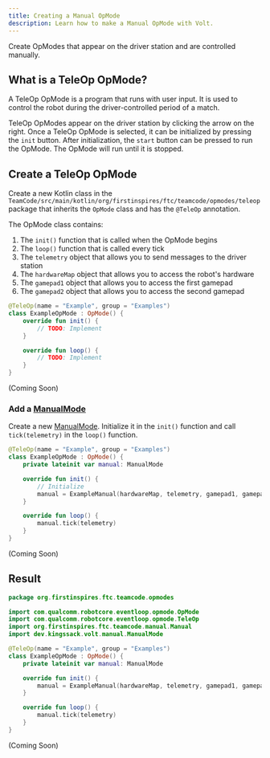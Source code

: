 ```yaml
---
title: Creating a Manual OpMode
description: Learn how to make a Manual OpMode with Volt.
---
```



Create OpModes that appear on the driver station and are controlled manually.

## What is a TeleOp OpMode?

A TeleOp OpMode is a program that runs with user input.
It is used to control the robot during the driver-controlled period of a match.

TeleOp OpModes appear on the driver station by clicking the arrow on the right.
Once a TeleOp OpMode is selected, it can be initialized by pressing the `init` button.
After initialization, the `start` button can be pressed to run the OpMode.
The OpMode will run until it is stopped.

## Create a TeleOp OpMode

Create a new Kotlin class in the `TeamCode/src/main/kotlin/org/firstinspires/ftc/teamcode/opmodes/teleop` package
that inherits the `OpMode` class
and has the `@TeleOp` annotation.

The OpMode class contains:

1. The `init()` function that is called when the OpMode begins
2. The `loop()` function that is called every tick
3. The `telemetry` object that allows you to send messages to the driver station
4. The `hardwareMap` object that allows you to access the robot's hardware
5. The `gamepad1` object that allows you to access the first gamepad
6. The `gamepad2` object that allows you to access the second gamepad

<Tabs>

<TabItem label="Kotlin">

```kotlin {1} "OpMode"
@TeleOp(name = "Example", group = "Examples")
class ExampleOpMode : OpMode() {
	override fun init() {
		// TODO: Implement
	}

	override fun loop() {
		// TODO: Implement
	}
}
```

</TabItem>

<TabItem label="Java">

(Coming Soon)

</TabItem>

</Tabs>

### Add a [ManualMode](../../api/Volt/dev.kingssack.volt.manual/-manual-mode)

Create a new [ManualMode](../../api/Volt/dev.kingssack.volt.manual/-manual-mode).
Initialize it in the `init()` function and call `tick(telemetry)` in the `loop()` function.

<Tabs>

<TabItem label="Kotlin">

```kotlin {3} {6-7} {11}
@TeleOp(name = "Example", group = "Examples")
class ExampleOpMode : OpMode() {
    private lateinit var manual: ManualMode

    override fun init() {
        // Initialize
        manual = ExampleManual(hardwareMap, telemetry, gamepad1, gamepad2)
    }

    override fun loop() {
        manual.tick(telemetry)
    }
}
```

</TabItem>

<TabItem label="Java">

(Coming Soon)

</TabItem>

</Tabs>

## Result

<Tabs>

<TabItem label="Kotlin">

```kotlin
package org.firstinspires.ftc.teamcode.opmodes

import com.qualcomm.robotcore.eventloop.opmode.OpMode
import com.qualcomm.robotcore.eventloop.opmode.TeleOp
import org.firstinspires.ftc.teamcode.manual.Manual
import dev.kingssack.volt.manual.ManualMode

@TeleOp(name = "Example", group = "Examples")
class ExampleOpMode : OpMode() {
    private lateinit var manual: ManualMode

    override fun init() {
        manual = ExampleManual(hardwareMap, telemetry, gamepad1, gamepad2)
    }

    override fun loop() {
        manual.tick(telemetry)
    }
}
```

</TabItem>

<TabItem label="Java">

(Coming Soon)

</TabItem>

</Tabs>
